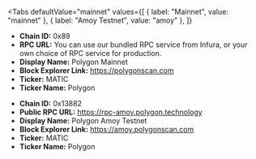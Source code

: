 
<Tabs
 defaultValue="mainnet"
  values={[
    { label: "Mainnet", value: "mainnet" },
    { label: "Amoy Testnet", value: "amoy" },
  ]}
>
<TabItem value="mainnet">

- **Chain ID:** 0x89
- **RPC URL:** You can use our bundled RPC service from Infura, or your own choice of RPC service for production.
- **Display Name:** Polygon Mainnet
- **Block Explorer Link:** https://polygonscan.com
- **Ticker:** MATIC
- **Ticker Name:** Polygon

</TabItem>

<TabItem value="amoy">

- **Chain ID:** 0x13882
- **Public RPC URL:** https://rpc-amoy.polygon.technology
- **Display Name:** Polygon Amoy Testnet
- **Block Explorer Link:** https://amoy.polygonscan.com
- **Ticker:** MATIC
- **Ticker Name:** Polygon

</TabItem>
</Tabs>
